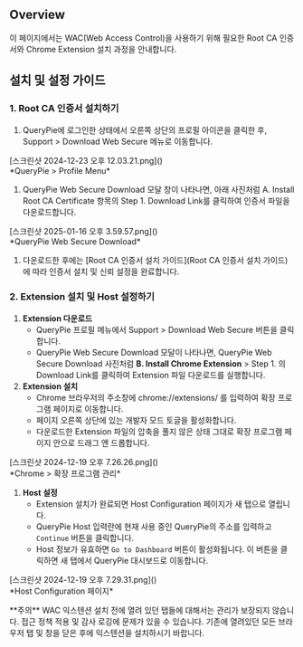 
## Overview
이 페이지에서는 WAC(Web Access Control)을 사용하기 위해 필요한 Root CA 인증서와 Chrome Extension 설치 과정을 안내합니다.



## 설치 및 설정 가이드
### 1. Root CA 인증서 설치하기
1. QueryPie에 로그인한 상태에서 오른쪽 상단의 프로필 아이콘을 클릭한 후, Support &gt; Download Web Secure 메뉴로 이동합니다.

<p align="center">
<div>[스크린샷 2024-12-23 오후 12.03.21.png]()</div>
*QueryPie &gt; Profile Menu*
</p>

1. QueryPie Web Secure Download 모달 창이 나타나면, 아래 사진처럼 A. Install Root CA Certificate 항목의 Step 1. Download Link를 클릭하여 인증서 파일을 다운로드합니다.

<p align="center">
<div>[스크린샷 2025-01-16 오후 3.59.57.png]()</div>
*QueryPie Web Secure Download*
</p>

1. 다운로드한 후에는 [Root CA 인증서 설치 가이드](Root CA 인증서 설치 가이드)에 따라 인증서 설치 및 신뢰 설정을 완료합니다.

### 2. Extension 설치 및 Host 설정하기
1.  **Extension 다운로드** 
    * QueryPie 프로필 메뉴에서 Support &gt; Download Web Secure 버튼을 클릭합니다.
    * QueryPie Web Secure Download 모달이 나타나면, QueryPie Web Secure Download 사진처럼  **B. Install Chrome Extension**  &gt; Step 1. 의 Download Link를 클릭하여 Extension 파일 다운로드를 실행합니다.
2.  **Extension 설치** 
    * Chrome 브라우저의 주소창에 chrome://extensions/ 를 입력하여 확장 프로그램 페이지로 이동합니다.
    * 페이지 오른쪽 상단에 있는 개발자 모드 토글을 활성화합니다.
    * 다운로드한 Extension 파일의 압축을 풀지 않은 상태 그대로 확장 프로그램 페이지 안으로 드래그 앤 드롭합니다.

<p align="center">
<div>[스크린샷 2024-12-19 오후 7.26.26.png]()</div>
*Chrome &gt; 확장 프로그램 관리*
</p>

1.  **Host 설정** 
    * Extension 설치가 완료되면 Host Configuration 페이지가 새 탭으로 열립니다.
    * QueryPie Host 입력란에 현재 사용 중인 QueryPie의 주소를 입력하고 `Continue` 버튼을 클릭합니다.
    * Host 정보가 유효하면 `Go to Dashboard` 버튼이 활성화됩니다. 이 버튼을 클릭하면 새 탭에서 QueryPie 대시보드로 이동합니다.

<p align="center">
<div>[스크린샷 2024-12-19 오후 7.29.31.png]()</div>
*Host Configuration 페이지*
</p>

<Callout type="important">
 **주의** 
WAC 익스텐션 설치 전에 열려 있던 탭들에 대해서는 관리가 보장되지 않습니다. 접근 정책 적용 및 감사 로깅에 문제가 있을 수 있습니다.
기존에 열려있던 모든 브라우저 탭 및 창을 닫은 후에 익스텐션을 설치하시기 바랍니다.
</Callout>


